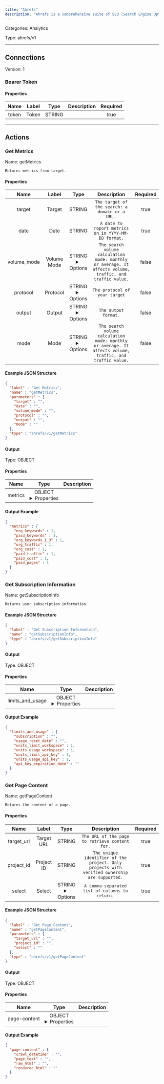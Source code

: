 ```yaml
---
title: "Ahrefs"
description: "Ahrefs is a comprehensive suite of SEO (Search Engine Optimization) tools used by digital marketers and businesses to improve their website's visibility in search engine results."
---
```



Categories: Analytics


Type: ahrefs/v1

<hr />



## Connections

Version: 1


### Bearer Token

#### Properties

|      Name       |      Label     |     Type     |     Description     | Required |
|:---------------:|:--------------:|:------------:|:-------------------:|:--------:|
| token | Token | STRING |  | true |





<hr />



## Actions


### Get Metrics
Name: getMetrics

`Returns metrics from target.`

#### Properties

|      Name       |      Label     |     Type     |     Description     | Required |
|:---------------:|:--------------:|:------------:|:-------------------:|:--------:|
| target | Target | STRING | `The target of the search: a domain or a URL.` | true |
| date | Date | STRING | `A date to report metrics on in YYYY-MM-DD format.` | true |
| volume_mode | Volume Mode | STRING <details> <summary> Options </summary> monthly, average </details> | `The search volume calculation mode: monthly or average. It affects volume, traffic, and traffic value.` | false |
| protocol | Protocol | STRING <details> <summary> Options </summary> both, http, https </details> | `The protocol of your target` | false |
| output | Output | STRING <details> <summary> Options </summary> json, csv, xml, php </details> | `The output format.` | false |
| mode | Mode | STRING <details> <summary> Options </summary> exact, prefix, domain, subdomains </details> | `The search volume calculation mode: monthly or average. It affects volume, traffic, and traffic value.` | false |

#### Example JSON Structure
```json
{
  "label" : "Get Metrics",
  "name" : "getMetrics",
  "parameters" : {
    "target" : "",
    "date" : "",
    "volume_mode" : "",
    "protocol" : "",
    "output" : "",
    "mode" : ""
  },
  "type" : "ahrefs/v1/getMetrics"
}
```

#### Output



Type: OBJECT


#### Properties

|     Name     |     Type     |     Description     |
|:------------:|:------------:|:-------------------:|
| metrics | OBJECT <details> <summary> Properties </summary> &#123;INTEGER\(org_keywords), INTEGER\(paid_keywords), INTEGER\(org_keywords_1_3), INTEGER\(org_traffic), INTEGER\(org_cost), INTEGER\(paid_traffic), INTEGER\(paid_cost), INTEGER\(paid_pages)&#125; </details> |  |




#### Output Example
```json
{
  "metrics" : {
    "org_keywords" : 1,
    "paid_keywords" : 1,
    "org_keywords_1_3" : 1,
    "org_traffic" : 1,
    "org_cost" : 1,
    "paid_traffic" : 1,
    "paid_cost" : 1,
    "paid_pages" : 1
  }
}
```


### Get Subscription Information
Name: getSubscriptionInfo

`Returns user subscription information.`

#### Example JSON Structure
```json
{
  "label" : "Get Subscription Information",
  "name" : "getSubscriptionInfo",
  "type" : "ahrefs/v1/getSubscriptionInfo"
}
```

#### Output



Type: OBJECT


#### Properties

|     Name     |     Type     |     Description     |
|:------------:|:------------:|:-------------------:|
| limits_and_usage | OBJECT <details> <summary> Properties </summary> &#123;STRING\(subscription), STRING\(usage_reset_date), INTEGER\(units_limit_workspace), INTEGER\(units_usage_workspace), INTEGER\(units_limit_api_key), INTEGER\(units_usage_api_key), STRING\(api_key_expiration_date)&#125; </details> |  |




#### Output Example
```json
{
  "limits_and_usage" : {
    "subscription" : "",
    "usage_reset_date" : "",
    "units_limit_workspace" : 1,
    "units_usage_workspace" : 1,
    "units_limit_api_key" : 1,
    "units_usage_api_key" : 1,
    "api_key_expiration_date" : ""
  }
}
```


### Get Page Content
Name: getPageContent

`Returns the content of a page.`

#### Properties

|      Name       |      Label     |     Type     |     Description     | Required |
|:---------------:|:--------------:|:------------:|:-------------------:|:--------:|
| target_url | Target URL | STRING | `The URL of the page to retrieve content for.` | true |
| project_id | Project ID | STRING | `The unique identifier of the project. Only projects with verified ownership are supported.` | true |
| select | Select | STRING <details> <summary> Options </summary> crawl_datetime, page_text, raw_html, rendered_html </details> | `A comma-separated list of columns to return.` | true |

#### Example JSON Structure
```json
{
  "label" : "Get Page Content",
  "name" : "getPageContent",
  "parameters" : {
    "target_url" : "",
    "project_id" : "",
    "select" : ""
  },
  "type" : "ahrefs/v1/getPageContent"
}
```

#### Output



Type: OBJECT


#### Properties

|     Name     |     Type     |     Description     |
|:------------:|:------------:|:-------------------:|
| page-content | OBJECT <details> <summary> Properties </summary> &#123;STRING\(crawl_datetime), STRING\(page_text), STRING\(raw_html), STRING\(rendered_html)&#125; </details> |  |




#### Output Example
```json
{
  "page-content" : {
    "crawl_datetime" : "",
    "page_text" : "",
    "raw_html" : "",
    "rendered_html" : ""
  }
}
```




